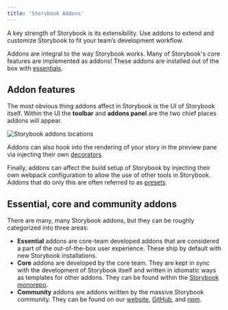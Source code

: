 ```yaml
---
title: 'Storybook Addons'
---
```


A key strength of Storybook is its extensibility. Use addons to extend and customize Storybook to fit your team’s development workflow.

Addons are integral to the way Storybook works. Many of Storybook's core features are implemented as addons! These addons are installed out of the box with [essentials](../essentials/introduction.mdx).

## Addon features

The most obvious thing addons affect in Storybook is the UI of Storybook itself. Within the UI the **toolbar** and **addons panel** are the two chief places addons will appear.

![Storybook addons locations](./addon-locations.jpg)

Addons can also hook into the rendering of your story in the preview pane via injecting their own [decorators](../writing-stories/decorators.mdx).

Finally, addons can affect the build setup of Storybook by injecting their own webpack configuration to allow the use of other tools in Storybook. Addons that do only this are often referred to as [presets](../addons/addon-types.mdx).

## Essential, core and community addons

There are many, many Storybook addons, but they can be roughly categorized into three areas:

* **Essential** addons are core-team developed addons that are considered a part of the out-of-the-box user experience. These ship by default with new Storybook installations.
* **Core** addons are developed by the core team. They are kept in sync with the development of Storybook itself and written in idiomatic ways as templates for other addons. They can be found within the [Storybook monorepo](https://github.com/storybookjs/storybook/tree/next/addons).
* **Community** addons are addons written by the massive Storybook community. They can be found on our [website](https://storybook.js.org/addons/), [GitHub](https://github.com/), and [npm](https://www.npmjs.com/).
